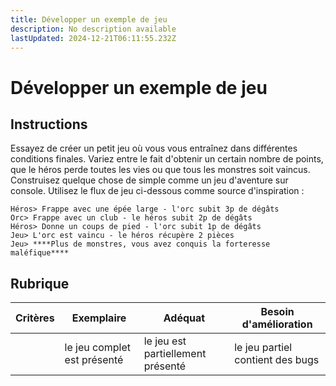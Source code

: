 ```yaml
---
title: Développer un exemple de jeu
description: No description available
lastUpdated: 2024-12-21T06:11:55.232Z
---
```


# Développer un exemple de jeu

## Instructions

Essayez de créer un petit jeu où vous vous entraînez dans différentes conditions finales. Variez entre le fait d'obtenir un certain nombre de points, que le héros perde toutes les vies ou que tous les monstres soit vaincus. Construisez quelque chose de simple comme un jeu d'aventure sur console. Utilisez le flux de jeu ci-dessous comme source d'inspiration :

```
Héros> Frappe avec une épée large - l'orc subit 3p de dégâts
Orc> Frappe avec un club - le héros subit 2p de dégâts
Héros> Donne un coups de pied - l'orc subit 1p de dégâts
Jeu> L'orc est vaincu - le héros récupère 2 pièces
Jeu> ****Plus de monstres, vous avez conquis la forteresse maléfique****
```

## Rubrique

| Critères | Exemplaire              | Adéquat                    | Besoin d'amélioration          |
| -------- | ---------------------- | --------------------------- | -------------------------- |
|          | le jeu complet est présenté | le jeu est partiellement présenté | le jeu partiel contient des bugs |

